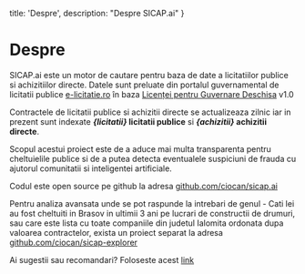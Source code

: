 
  title: 'Despre',
  description: "Despre SICAP.ai"
}


# Despre

SICAP.ai este un motor de cautare pentru baza de date a licitatiilor publice si achizitiilor directe.
Datele sunt preluate din portalul guvernamental de licitatii publice [e-licitatie.ro](https://www.e-licitatie.ro/) în baza [Licenței pentru Guvernare Deschisa](https://data.gov.ro/base/images/logoinst/OGL-ROU-1.0.pdf) v1.0 

Contractele de licitatii publice si achizitii directe se actualizeaza zilnic iar in prezent sunt indexate **_{licitatii}_ licitatii publice** si **_{achizitii}_ achizitii directe**.

Scopul acestui proiect este de a aduce mai multa transparenta pentru cheltuielile publice si de a putea detecta eventualele suspiciuni de frauda cu ajutorul comunitatii si inteligentei artificiale.

Codul este open source pe github la adresa
[github.com/ciocan/sicap.ai](https://github.com/ciocan/sicap.ai)

Pentru analiza avansata unde se pot raspunde la intrebari de genul - Cati lei au fost cheltuiti in Brasov in ultimii 3 ani pe lucrari de constructii de drumuri, sau care este lista cu toate companiile din judetul Ialomita ordonata dupa valoarea contractelor,
exista un proiect separat la adresa [github.com/ciocan/sicap-explorer](https://github.com/ciocan/sicap-explorer)

Ai sugestii sau recomandari? Foloseste acest [link](https://github.com/ciocan/sicap.ai/issues)
